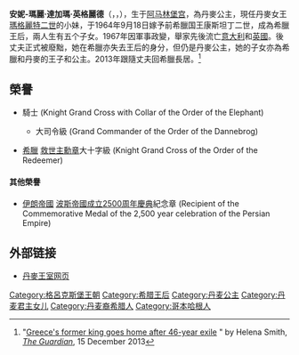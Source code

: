 {{BLPsources|time=2021-10-06T08:19:19+00:00}}
{{Infobox_Monarch 
| name        = 安妮-瑪麗<br/>Anne-Marie
| title       = [[File:State_Flag_of_Greece_(1863-1924_and_1935-1973).svg|25px]] 希臘人的王后<br/>{{flag|丹麦}}公主<br/>''HM'' Queen Anne-Marie of the Hellenes<br />''HRH'' Princess Anne-Marie of Denmark
| image       = Queen Anne Marie of Greece 3.jpg
| succession  = 希臘人的王后
| reign       = 1964年9月18日－1973年6月1日<br>（{{age in years and days|1964|9|18|1973|6|1|age=no}}）
| father      = [[弗雷德里克九世|弗雷德里克九世]]
| mother      = [[英格丽德公主_(瑞典)|英格丽德公主]]
| spouse      = {{marriage|[[康斯坦丁二世_(希腊)|康斯坦丁二世]]|18 September 1964|}} 
| issue       = [[亞歷克西婭_(希臘公主)|亞歷克西婭公主]]<br/>[[帕夫洛斯_(希臘)|帕夫洛斯王儲]]<br/>[[尼古拉斯_(希腊王子)|尼古拉斯王子]]<br/>[[狄奧多拉_(希臘公主)|狄奧多拉公主]]<br/>[[菲利波斯_(希臘王子)|菲利波斯王子]]
| house       = [[格呂克斯堡王朝|格呂克斯堡王朝]]
| full name   = 安妮-瑪麗·達加瑪·英格麗德<br/>Anne-Marie Dagmar Ingrid
| birth_date  = {{birth date and age|1946|8|30}}
| birth_place = {{DEN}}[[哥本哈根|哥本哈根]][[阿马林堡宫|阿马林堡宫]]
| religion    = [[希臘正教會|希臘正教會]]<br>[[信義宗|信義宗]]
|}}
{{Danish Royal Family}}

'''安妮-瑪麗·達加瑪·英格麗德'''（{{lang-da|'''Anne-Marie Dagmar Ingrid'''}}，{{lang-el|'''Άννα-Μαρία'''}}，{{bd|1946年|8月30日|catIdx=A}}），生于[[阿马林堡宫|阿马林堡宫]]，為丹麥公主，現任丹麥女王[[瑪格麗特二世_(丹麥)|瑪格麗特二世]]的小妹，于1964年9月18日嫁予前希臘国王康斯坦丁二世，成為希臘王后，兩人生有五个子女。1967年因軍事政變，舉家先後流亡[[意大利|意大利]]和[[英國|英國]]。後丈夫正式被廢黜，她在希臘亦失去王后的身分，但仍是丹麥公主，她的子女亦為希臘和丹麥的王子和公主。2013年跟隨丈夫回希臘長居。<ref>"[https://www.theguardian.com/world/2013/dec/15/greece-former-king-exile-constantine-ii-anne-marie Greece's former king goes home after 46-year exile] {{Wayback|url=https://www.theguardian.com/world/2013/dec/15/greece-former-king-exile-constantine-ii-anne-marie |date=20210126035531 }}" by Helena Smith, ''[[The_Guardian|The Guardian]]'', 15 December 2013</ref>

== 榮譽 ==
*{{flag|Denmark}} {{link-en|大象勳章|Order of the Elephant}}騎士 (Knight Grand Cross with Collar of the Order of the Elephant)
** {{link-en|丹內布魯格勳章|Order of the Dannebrog}}大司令級 (Grand Commander of the Order of the Dannebrog)
*{{flagicon|Greece|royal}} [[希臘王國|希臘]] [[希腊救世主勋章|救世主勳章]]大十字級 (Knight Grand Cross of the Order of the Redeemer)

==== 其他榮譽 ====
* {{Flagicon|Iran|1964}} [[巴列维王朝|伊朗帝國]] [[波斯帝國成立2500周年慶典|波斯帝國成立2500周年慶典]]紀念章 (Recipient of the Commemorative Medal of the 2,500 year celebration of the Persian Empire)

==外部链接==
* [https://web.archive.org/web/20110629061626/http://pages.prodigy.net/cgi-bin/sunset.cgi?old_request=%2Fptheroff%2Fgotha%2Fdenmark.html 丹麥王室网页]

{{Authority control}}
{{DEFAULTSORT: Anne-Marie}}
[[Category:格呂克斯堡王朝|Category:格呂克斯堡王朝]]
[[Category:希腊王后|Category:希腊王后]]
[[Category:丹麦公主|Category:丹麦公主]]
[[Category:丹麦君主女儿|Category:丹麦君主女儿]]
[[Category:丹麦裔希腊人|Category:丹麦裔希腊人]]
[[Category:哥本哈根人|Category:哥本哈根人]]